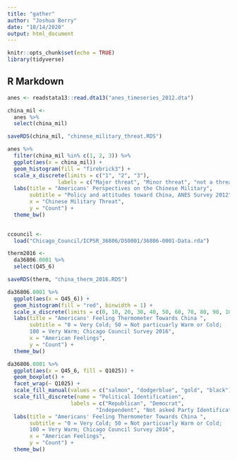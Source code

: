 ```yaml
---
title: "gather"
author: "Joshua Berry"
date: "10/14/2020"
output: html_document
---
```


```r
knitr::opts_chunk$set(echo = TRUE)
library(tidyverse)
```

## R Markdown

```r
anes <- readstata13::read.dta13("anes_timeseries_2012.dta")

china_mil <-
  anes %>%
  select(china_mil)

saveRDS(china_mil, "chinese_military_threat.RDS")

anes %>%
  filter(china_mil %in% c(1, 2, 3)) %>%
  ggplot(aes(x = china_mil)) +
  geom_histogram(fill = "firebrick3") +
  scale_x_discrete(limits = c("1", "2", "3"),
                labels = c("Major threat", "Minor threat", "not a threat")) +
  labs(title = "Americans' Perspectives on the Chinese Military",
       subtitle = "Policy and attitudes toward China, ANES Survey 2012",
       x = "Chinese Military Threat",
       y = "Count") +
  theme_bw()
  
```

```r
ccouncil <- 
  load("Chicago_Council/ICPSR_36806/DS0001/36806-0001-Data.rda")

therm2016 <-
  da36806.0001 %>%
  select(Q45_6)

saveRDS(therm, "china_therm_2016.RDS")

da36806.0001 %>%
  ggplot(aes(x = Q45_6)) +
  geom_histogram(fill = "red", binwidth = 1) +
  scale_x_discrete(limits = c(0, 10, 20, 30, 40, 50, 60, 70, 80, 90, 100)) +
  labs(title = "Americans' Feeling Thermometer Towards China ",
       subtitle = "0 = Very Cold; 50 = Not particuarly Warm or Cold;
       100 = Very Warm; Chicago Council Survey 2016",
       x = "American Feelings",
       y = "Count") +
  theme_bw()

da36806.0001 %>%
  ggplot(aes(x = Q45_6, fill = Q1025)) +
  geom_boxplot() +
  facet_wrap(~ Q1025) +
  scale_fill_manual(values = c("salmon", "dodgerblue", "gold", "black")) +
  scale_fill_discrete(name = "Political Identification",
                    labels = c("Republican", "Democrat",
                            "Independent", "Not asked Party Identification")) +
  labs(title = "Americans' Feeling Thermometer Towards China ",
       subtitle = "0 = Very Cold; 50 = Not particuarly Warm or Cold;
       100 = Very Warm; Chicago Council Survey 2016",
       x = "American Feelings",
       y = "Count") +
  theme_bw()
```

